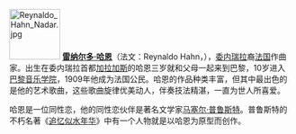[[File:Reynaldo_Hahn_Nadar.jpg|90px]]
'''[[雷纳尔多·哈恩|雷纳尔多·哈恩]]'''（法文：Reynaldo Hahn，{{bd|1874年|8月9日|1947年|1月28日}}），[[委内瑞拉|委内瑞拉]]裔[[法国|法国]]作曲家。出生在委内瑞拉首都[[加拉加斯|加拉加斯]]的哈恩三岁就和父母一起来到巴黎，10岁进入[[巴黎音乐学院|巴黎音乐学院]]，1909年他成为法国公民。哈恩的作品种类丰富，但其中最出色的是他的艺术歌曲，这些歌曲旋律优美动人，伴奏技法精湛，一直为世人所喜爱。

哈恩是一位同性恋，他的同性恋伙伴是著名文学家[[马塞尔·普鲁斯特|马塞尔·普鲁斯特]]。普鲁斯特的不朽名著《[[追忆似水年华|追忆似水年华]]》中有一个人物就是以哈恩为原型而创作。